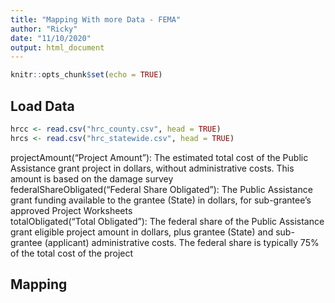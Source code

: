 ```yaml
---
title: "Mapping With more Data - FEMA"
author: "Ricky"
date: "11/10/2020"
output: html_document
---
```


```r
knitr::opts_chunk$set(echo = TRUE)
```

## Load Data

```r
hrcc <- read.csv("hrc_county.csv", head = TRUE)
hrcs <- read.csv("hrc_statewide.csv", head = TRUE)
```
projectAmount("Project Amount"): The estimated total cost of the Public Assistance grant project in dollars, without administrative costs. This amount is based on the damage survey	
federalShareObligated("Federal Share Obligated"): The Public Assistance grant funding available to the grantee (State) in dollars, for sub-grantee's approved Project Worksheets	
totalObligated("Total Obligated"): The federal share of the Public Assistance grant eligible project amount in dollars, plus grantee (State) and sub-grantee (applicant) administrative costs. The federal share is typically 75% of the total cost of the project



## Mapping

```r

```